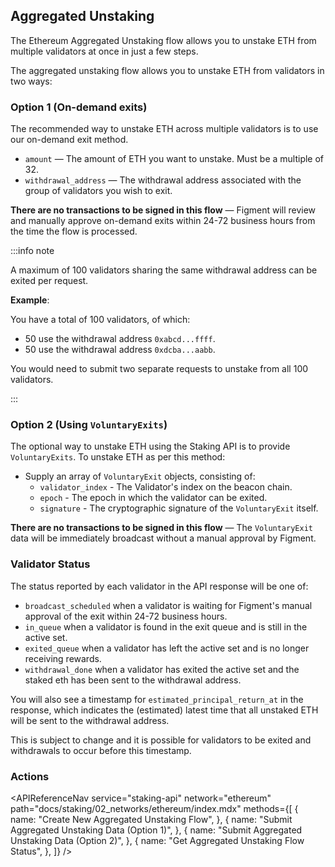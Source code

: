 
## Aggregated Unstaking

The Ethereum Aggregated Unstaking flow allows you to unstake ETH from multiple validators at once in just a few steps.

The aggregated unstaking flow allows you to unstake ETH from validators in two ways:

### Option 1 (On-demand exits)

The recommended way to unstake ETH across multiple validators is to use our on-demand exit method.

- `amount` &mdash; The amount of ETH you want to unstake. Must be a multiple of 32.
- `withdrawal_address` &mdash; The withdrawal address associated with the group of validators you wish to exit.

**There are no transactions to be signed in this flow** &mdash; Figment will review and manually approve on-demand exits within 24-72 business hours from the time the flow is processed.

:::info note

A maximum of 100 validators sharing the same withdrawal address can be exited per request.

**Example**:

You have a total of 100 validators, of which:

- 50 use the withdrawal address `0xabcd...ffff`.
- 50 use the withdrawal address `0xdcba...aabb`.

You would need to submit two separate requests to unstake from all 100 validators.

:::

### Option 2 (Using `VoluntaryExits`)

The optional way to unstake ETH using the Staking API is to provide `VoluntaryExits`. To unstake ETH as per this method:

- Supply an array of `VoluntaryExit` objects, consisting of:
  - `validator_index` - The Validator's index on the beacon chain.
  - `epoch` - The epoch in which the validator can be exited.
  - `signature` - The cryptographic signature of the `VoluntaryExit` itself.

**There are no transactions to be signed in this flow** &mdash; The `VoluntaryExit` data will be immediately broadcast without a manual approval by Figment.

### Validator Status

The status reported by each validator in the API response will be one of:

- `broadcast_scheduled` when a validator is waiting for Figment's manual approval of the exit within 24-72 business hours.
- `in_queue` when a validator is found in the exit queue and is still in the active set.
- `exited_queue` when a validator has left the active set and is no longer receiving rewards.
- `withdrawal_done` when a validator has exited the active set and the staked eth has been sent to the withdrawal address.

You will also see a timestamp for `estimated_principal_return_at` in the response,
which indicates the (estimated) latest time that all unstaked ETH will be sent to the withdrawal address.

This is subject to change and it is possible for validators to be exited and withdrawals to occur before this timestamp.

### Actions

<APIReferenceNav
  service="staking-api"
  network="ethereum"
  path="docs/staking/02_networks/ethereum/index.mdx"
  methods={[
    {
      name: "Create New Aggregated Unstaking Flow",
    },
    {
      name: "Submit Aggregated Unstaking Data (Option 1)",
    },
    {
      name: "Submit Aggregated Unstaking Data (Option 2)",
    },
    {
      name: "Get Aggregated Unstaking Flow Status",
    },
  ]}
/>
